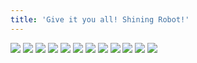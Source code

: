 ```yaml
---
title: 'Give it you all! Shining Robot!'
---
```


![](/images/ribald-youth/part-2/pg13.jpg)
![](/images/ribald-youth/part-2/pg14.jpg)
![](/images/ribald-youth/part-2/pg15.jpg)
![](/images/ribald-youth/part-2/pg16.jpg)
![](/images/ribald-youth/part-2/pg17.jpg)
![](/images/ribald-youth/part-2/pg18.jpg)
![](/images/ribald-youth/part-2/pg19.jpg)
![](/images/ribald-youth/part-2/pg20.jpg)
![](/images/ribald-youth/part-2/pg21.jpg)
![](/images/ribald-youth/part-2/pg22.jpg)
![](/images/ribald-youth/part-2/pg23.jpg)
![](/images/ribald-youth/part-2/pg24.jpg)
